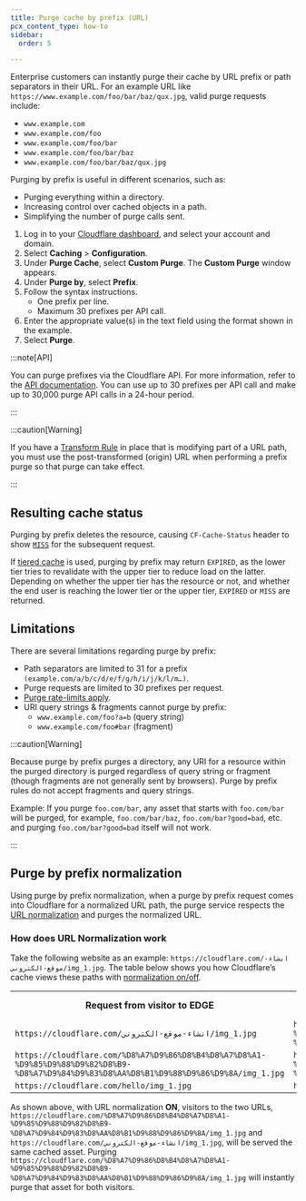 ```yaml
---
title: ​Purge cache by prefix (URL)
pcx_content_type: how-to
sidebar:
  order: 5

---
```


Enterprise customers can instantly purge their cache by URL prefix or path separators in their URL. For an example URL like `https://www.example.com/foo/bar/baz/qux.jpg`, valid purge requests include:

* `www.example.com`
* `www.example.com/foo`
* `www.example.com/foo/bar`
* `www.example.com/foo/bar/baz`
* `www.example.com/foo/bar/baz/qux.jpg`

Purging by prefix is useful in different scenarios, such as:

* Purging everything within a directory.
* Increasing control over cached objects in a path.
* Simplifying the number of purge calls sent.

1. Log in to your [Cloudflare dashboard](https://dash.cloudflare.com/login), and select your account and domain.
2. Select **Caching** > **Configuration**.
3. Under **Purge Cache**, select **Custom Purge**. The **Custom Purge** window appears.
4. Under **Purge by**, select **Prefix**.
5. Follow the syntax instructions.
   * One prefix per line.
   * Maximum 30 prefixes per API call.
6. Enter the appropriate value(s) in the text field using the format shown in the example.
7. Select **Purge**.

:::note[API]


You can purge prefixes via the Cloudflare API. For more information, refer to the [API documentation](/api/operations/zone-purge). You can use up to 30 prefixes per API call and make up to 30,000 purge API calls in a 24-hour period.


:::

:::caution[Warning]


If you have a [Transform Rule](/rules/transform/) in place that is modifying part of a URL path, you must use the post-transformed (origin) URL when performing a prefix purge so that purge can take effect.


:::

## Resulting cache status

Purging by prefix deletes the resource, causing `CF-Cache-Status` header to show [`MISS`](/cache/concepts/cache-responses/#miss) for the subsequent request.

If [tiered cache](/cache/how-to/tiered-cache/) is used, purging by prefix may return `EXPIRED`, as the lower tier tries to revalidate with the upper tier to reduce load on the latter.
Depending on whether the upper tier has the resource or not, and whether the end user is reaching the lower tier or the upper tier, `EXPIRED` or `MISS` are returned.

## Limitations

There are several limitations regarding purge by prefix:

* Path separators are limited to 31 for a prefix `(example.com/a/b/c/d/e/f/g/h/i/j/k/l/m…)`.
* Purge requests are limited to 30 prefixes per request.
* [Purge rate-limits apply](/api/operations/zone-purge).
* URI query strings & fragments cannot purge by prefix:
  * `www.example.com/foo?a=b` (query string)
  * `www.example.com/foo#bar` (fragment)

:::caution[Warning]


Because purge by prefix purges a directory, any URI for a resource within the purged directory is purged regardless of query string or fragment (though fragments are not generally sent by browsers). Purge by prefix rules do not accept fragments and query strings.

Example: If you purge `foo.com/bar`, any asset that starts with `foo.com/bar` will be purged, for example, `foo.com/bar/baz`, `foo.com/bar?good=bad`, etc. and purging `foo.com/bar?good=bad` itself will not work.


:::

## Purge by prefix normalization

Using purge by prefix normalization, when a purge by prefix request comes into Cloudflare for a normalized URL path, the purge service respects the [URL normalization](/rules/normalization/) and purges the normalized URL.

### How does URL Normalization work

Take the following website as an example: `https://cloudflare.com/انشاء-موقع-الكتروني/img_1.jpg`. The table below shows you how Cloudflare’s cache views these paths with [normalization on/off](/rules/normalization/).

<table>
  <tbody>
    <th colspan="5" rowspan="1">
      Request from visitor to EDGE
    </th>
    <th colspan="5" rowspan="1">
      What Cloudflare cache sees with Normalize Incoming URLs ON
    </th>
    <th colspan="5" rowspan="1">
      What Cloudflare cache sees with Normalize Incoming URLs OFF
    </th>
    <tr>
      <td colspan="5" rowspan="1">
        <code>https://cloudflare.com/انشاء-موقع-الكتروني/img_1.jpg</code>
      </td>
      <td colspan="5" rowspan="1">
        <code>https://cloudflare.com/%D8%A7%D9%86%D8%B4%D8%A7%D8%A1-%D9%85%D9%88%D9%82%D8%B9-%D8%A7%D9%84%D9%83%D8%AA%D8%B1%D9%88%D9%86%D9%8A/img_1.jpg</code>
      </td>
      <td colspan="5" rowspan="1">
        <code>https://cloudflare.com/انشاء-موقع-الكتروني/img_1.jpg</code>
      </td>
    </tr>
    <tr>
      <td colspan="5" rowspan="1">
        <code>https://cloudflare.com/%D8%A7%D9%86%D8%B4%D8%A7%D8%A1-%D9%85%D9%88%D9%82%D8%B9-%D8%A7%D9%84%D9%83%D8%AA%D8%B1%D9%88%D9%86%D9%8A/img_1.jpg</code>
      </td>
      <td colspan="5" rowspan="1">
        <code>https://cloudflare.com/%D8%A7%D9%86%D8%B4%D8%A7%D8%A1-%D9%85%D9%88%D9%82%D8%B9-%D8%A7%D9%84%D9%83%D8%AA%D8%B1%D9%88%D9%86%D9%8A/img_1.jpg</code>
      </td>
      <td colspan="5" rowspan="1">
        <code>https://cloudflare.com/%D8%A7%D9%86%D8%B4%D8%A7%D8%A1-%D9%85%D9%88%D9%82%D8%B9-%D8%A7%D9%84%D9%83%D8%AA%D8%B1%D9%88%D9%86%D9%8A/img_1.jpg</code>
      </td>
    </tr>
    <tr>
      <td colspan="5" rowspan="1">
        <code>https://cloudflare.com/hello/img_1.jpg</code>
      </td>
      <td colspan="5" rowspan="1">
        <code>https://cloudflare.com/hello/img_1.jpg</code>
      </td>
      <td colspan="5" rowspan="1">
        <code>https://cloudflare.com/hello/img_1.jpg</code>
      </td>
    </tr>
  </tbody>
</table>

As shown above, with URL normalization **ON**, visitors to the two URLs, `https://cloudflare.com/%D8%A7%D9%86%D8%B4%D8%A7%D8%A1-%D9%85%D9%88%D9%82%D8%B9-%D8%A7%D9%84%D9%83%D8%AA%D8%B1%D9%88%D9%86%D9%8A/img_1.jpg` and `https://cloudflare.com/انشاء-موقع-الكتروني/img_1.jpg`, will be served the same cached asset. Purging `https://cloudflare.com/%D8%A7%D9%86%D8%B4%D8%A7%D8%A1-%D9%85%D9%88%D9%82%D8%B9-%D8%A7%D9%84%D9%83%D8%AA%D8%B1%D9%88%D9%86%D9%8A/img_1.jpg` will instantly purge that asset for both visitors.
